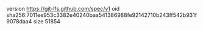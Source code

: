 version https://git-lfs.github.com/spec/v1
oid sha256:7011ee953c3382e40240baa541386988fe92142710b243ff542b931f9078daa4
size 51854

